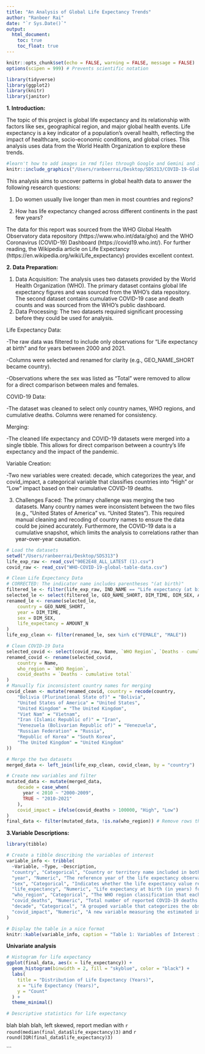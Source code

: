 ```yaml
---
title: "An Analysis of Global Life Expectancy Trends"
author: "Ranbeer Rai"
date: "`r Sys.Date()`"
output:
  html_document:
    toc: true
    toc_float: true
---
```


```r
knitr::opts_chunk$set(echo = FALSE, warning = FALSE, message = FALSE)
options(scipen = 999) # Prevents scientific notation

library(tidyverse)
library(ggplot2)
library(knitr)
library(janitor)
```
**1. Introduction:**

The topic of this project is global life expectancy and its relationship with factors like sex, geographical region, and major global health events. Life expectancy is a key indicator of a population's overall health, reflecting the impact of healthcare, socio-economic conditions, and global crises. This analysis uses data from the World Health Organization to explore these trends.

```r
#learn't how to add images in rmd files through Google and Gemini and it told me about knitter::include_graphics as well as the options out.width and fig.cap which change the size of the image and allow me to add a caption
knitr::include_graphics("/Users/ranbeerrai/Desktop/SDS313/COVID-19-Globe.jpg")

```
 
This analysis aims to uncover patterns in global health data to answer the following research questions:
 
 1. Do women usually live longer than men in most countries and regions?
 
 2. How has life expectancy changed across different continents in the past few years?
 
 
The data for this report was sourced from the WHO Global Health Observatory data repository (https://www.who.int/data/gho) and the WHO Coronavirus (COVID-19) Dashboard (https://covid19.who.int/). For further reading, the Wikipedia article on Life Expectancy (https://en.wikipedia.org/wiki/Life_expectancy) provides excellent context.

**2. Data Preparation:**

1. Data Acquisition: The analysis uses two datasets provided by the World Health Organization (WHO). The primary dataset contains global life expectancy figures and was sourced from the WHO's data repository. The second dataset contains cumulative COVID-19 case and death counts and was sourced from the WHO's public dashboard.
2. Data Processing: The two datasets required significant processing before they could be used for analysis.

Life Expectancy Data:

  -The raw data was filtered to include only observations for "Life expectancy at birth" and for years between 2000 and 2021.
  
  -Columns were selected and renamed for clarity (e.g., GEO_NAME_SHORT became country).
  
  -Observations where the sex was listed as "Total" were removed to allow for a direct comparison between males and females.
  
  
COVID-19 Data:

  -The dataset was cleaned to select only country names, WHO regions, and cumulative deaths. Columns were renamed for consistency.
  
  
Merging:

  -The cleaned life expectancy and COVID-19 datasets were merged into a single tibble. This allows for direct comparison between a country's life expectancy and the impact of the pandemic.
  
  
Variable Creation:

  -Two new variables were created: decade, which categorizes the year, and covid_impact, a categorical variable that classifies countries into "High" or "Low" impact based on their cumulative COVID-19 deaths.
  
3. Challenges Faced: The primary challenge was merging the two datasets. Many country names were inconsistent between the two files (e.g., "United States of America" vs. "United States"). This required manual cleaning and recoding of country names to ensure the data could be joined accurately. Furthermore, the COVID-19 data is a cumulative snapshot, which limits the analysis to correlations rather than year-over-year causation.

```r
# Load the datasets
setwd("/Users/ranbeerrai/Desktop/SDS313")
life_exp_raw <- read_csv("90E2E48_ALL_LATEST (1).csv")
covid_raw <- read_csv("WHO-COVID-19-global-table-data.csv")

# Clean Life Expectancy Data
# CORRECTED: The indicator name includes parentheses "(at birth)"
filtered_le <- filter(life_exp_raw, IND_NAME == "Life expectancy (at birth)", DIM_TIME >= 2000)
selected_le <- select(filtered_le, GEO_NAME_SHORT, DIM_TIME, DIM_SEX, AMOUNT_N)
renamed_le <- rename(selected_le,
    country = GEO_NAME_SHORT,
    year = DIM_TIME,
    sex = DIM_SEX,
    life_expectancy = AMOUNT_N
)
life_exp_clean <- filter(renamed_le, sex %in% c("FEMALE", "MALE"))

# Clean COVID-19 Data
selected_covid <- select(covid_raw, Name, `WHO Region`, `Deaths - cumulative total`)
renamed_covid <- rename(selected_covid,
    country = Name,
    who_region = `WHO Region`,
    covid_deaths = `Deaths - cumulative total`
)
# Manually fix inconsistent country names for merging
covid_clean <- mutate(renamed_covid, country = recode(country,
    "Bolivia (Plurinational State of)" = "Bolivia",
    "United States of America" = "United States",
    "United Kingdom" = "The United Kingdom",
    "Viet Nam" = "Vietnam",
    "Iran (Islamic Republic of)" = "Iran",
    "Venezuela (Bolivarian Republic of)" = "Venezuela",
    "Russian Federation" = "Russia",
    "Republic of Korea" = "South Korea",
    "The United Kingdom" = "United Kingdom"
))

# Merge the two datasets
merged_data <- left_join(life_exp_clean, covid_clean, by = "country")

# Create new variables and filter
mutated_data <- mutate(merged_data,
    decade = case_when(
      year < 2010 ~ "2000-2009",
      TRUE ~ "2010-2021"
    ),
    covid_impact = ifelse(covid_deaths > 100000, "High", "Low")
)
final_data <- filter(mutated_data, !is.na(who_region)) # Remove rows that didn't merge
```

**3.Variable Descriptions:**

```r
library(tibble)

# Create a tibble describing the variables of interest
variable_info <- tribble(
  ~Variable, ~Type, ~Description,
  "country", "Categorical", "Country or territory name included in both datasets.",
  "year", "Numeric", "The reference year of the life expectancy observation.",
  "sex", "Categorical", "Indicates whether the life expectancy value refers to males or females.",
  "life_expectancy", "Numeric", "Life expectancy at birth (in years) for the given country and sex.",
  "who_region", "Categorical", "The WHO region classification that each country belongs to.",
  "covid_deaths", "Numeric", "Total number of reported COVID-19 deaths for each country.",
  "decade", "Categorical", "A grouped variable that categorizes the observation year by decade.",
  "covid_impact", "Numeric", "A new variable measuring the estimated impact of COVID-19 on life expectancy."
)

# Display the table in a nice format
knitr::kable(variable_info, caption = "Table 1: Variables of Interest in the Final Dataset")
```


**Univariate analysis**

```r
# Histogram for life expectancy
ggplot(final_data, aes(x = life_expectancy)) +
  geom_histogram(binwidth = 2, fill = "skyblue", color = "black") +
  labs(
    title = "Distribution of Life Expectancy (Years)",
    x = "Life Expectancy (Years)",
    y = "Count"
  ) +
  theme_minimal()

# Descriptive statistics for life expectancy

```
blah blah blah, left skewed, report median with `r round(median(final_data$life_expectancy)3)` and `r round(IQR(final_data$life_expectancy)3)`


```